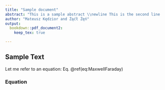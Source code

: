 ```yaml
---
title: "Sample document"
abstract: "This is a sample abstract \\newline This is the second line of abstract \\par \\textbf{Keywords:} keywordA, keywordB"
author: "Mateusz Kędzior and Żąćł Źęń"
output: 
  bookdown::pdf_document2:
    keep_tex: true

---
```


## Sample Text

Let me refer to an equation: Eq. \@ref(eq:MaxwellFaraday)

### Equation

\begin{equation} 
  \oint _{\partial \Sigma }\mathbf {E} \cdot \mathrm {d} {\boldsymbol {\ell }}=-{\frac {\mathrm {d} }{\mathrm {d} t}}\iint _{\Sigma }\mathbf {B} \cdot \mathrm {d} \mathbf {S} 
  (\#eq:MaxwellFaraday)
\end{equation} 


